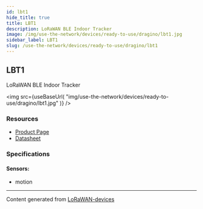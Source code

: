```yaml
---
id: lbt1
hide_title: true
title: LBT1
description: LoRaWAN BLE Indoor Tracker
image: /img/use-the-network/devices/ready-to-use/dragino/lbt1.jpg
sidebar_label: LBT1
slug: /use-the-network/devices/ready-to-use/dragino/lbt1
---
```



## LBT1

LoRaWAN BLE Indoor Tracker

<img
src={useBaseUrl(
"img/use-the-network/devices/ready-to-use/dragino/lbt1.jpg"
)}
/>

### Resources

- [Product Page](http://www.dragino.com/products/lora-lorawan-end-node/item/165-lbt1.html)
- [Datasheet](http://www.dragino.com/downloads/index.php?dir=LoRa_End_Node/LBT1/)

### Specifications

#### Sensors:
- motion



---
Content generated from [LoRaWAN-devices](https://github.com/TheThingsNetwork/lorawan-devices)
